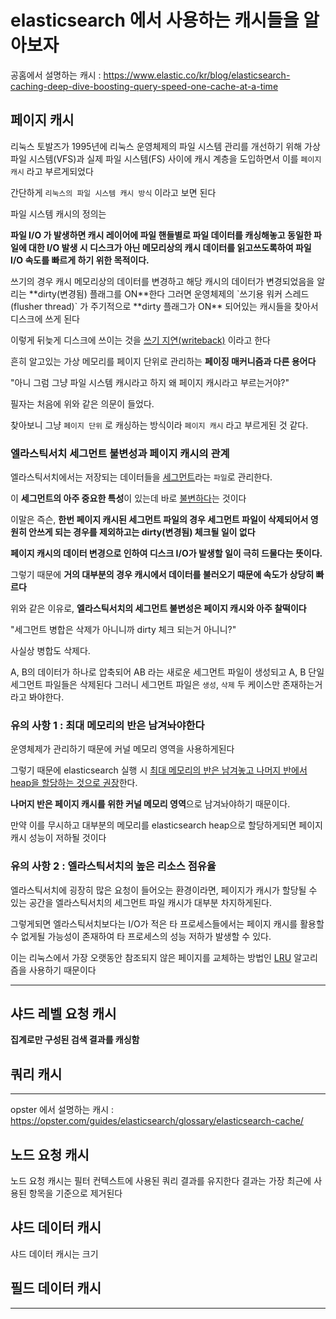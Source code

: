 
# elasticsearch 에서 사용하는 캐시들을 알아보자

공홈에서 설명하는 캐시 : https://www.elastic.co/kr/blog/elasticsearch-caching-deep-dive-boosting-query-speed-one-cache-at-a-time

## 페이지 캐시

리눅스 토발즈가 1995년에 리눅스 운영체제의 파일 시스템 관리를 개선하기 위해 가상 파일 시스템(VFS)과 실제 파일 시스템(FS) 사이에 캐시 계층을 도입하면서 이를 `페이지 캐시` 라고 부르게되었다

간단하게 `리눅스의 파일 시스템 캐시 방식` 이라고 보면 된다

파일 시스템 캐시의 정의는

**파일 I/O 가 발생하면 캐시 레이어에 파일 핸들별로 파일 데이터를 캐싱해놓고 동일한 파일에 대한 I/O 발생 시 디스크가 아닌 메모리상의 캐시 데이터를 읽고쓰도록하여 파일 I/O 속도를 빠르게 하기 위한 목적이다.**

<Callout type="info" emoji="❕">
쓰기의 경우 캐시 메모리상의 데이터를 변경하고 해당 캐시의 데이터가
변경되었음을 알리는 **dirty(변경됨) 플래그를 ON**한다 그러면 운영체제의
`쓰기용 워커 스레드(flusher thread)` 가 주기적으로 **dirty 플래그가 ON**
되어있는 캐시들을 찾아서 디스크에 쓰게 된다

이렇게 뒤늦게 디스크에 쓰이는 것을 [쓰기 지연(writeback)](https://scslab-intern.gitbooks.io/linux-kernel-hacking/content/chapter16.html) 이라고 한다

</Callout>

흔히 알고있는 가상 메모리를 페이지 단위로 관리하는 **페이징 매커니즘과 다른 용어다**

<Callout type="warning" emoji="❔">
"아니 그럼 그냥 파일 시스템 캐시라고 하지 왜 페이지 캐시라고 부르는거야?"

필자는 처음에 위와 같은 의문이 들었다.

찾아보니 그냥 `페이지 단위` 로 캐싱하는 방식이라 `페이지 캐시` 라고 부르게된 것 같다.

</Callout>

### 엘라스틱서치 세그먼트 불변성과 페이지 캐시의 관계

엘라스틱서치에서는 저장되는 데이터들을 [세그먼트](https://mainmethod0126.github.io/elasticsearch/Basic-Concepts-of-Elasticsearch#%EC%84%B8%EA%B7%B8%EB%A8%BC%ED%8A%B8%EB%9E%80)라는 `파일`로 관리한다.

이 **세그먼트의 아주 중요한 특성**이 있는데 바로 [불변하다](https://mainmethod0126.github.io/elasticsearch/Basic-Concepts-of-Elasticsearch#%EC%84%B8%EA%B7%B8%EB%A8%BC%ED%8A%B8%EB%8A%94-%EB%B6%88%EB%B3%80immutable%ED%95%98%EB%8B%A4)는 것이다

이말은 즉슨, **한번 페이지 캐시된 세그먼트 파일의 경우 세그먼트 파일이 삭제되어서 영원히 안쓰게 되는 경우를 제외하고는 dirty(변경됨) 체크될 일이 없다**

**페이지 캐시의 데이터 변경으로 인하여 디스크 I/O가 발생할 일이 극히 드물다는 뜻이다.**

그렇기 때문에 **거의 대부분의 경우 캐시에서 데이터를 불러오기 때문에 속도가 상당히 빠르다**

위와 같은 이유로, **엘라스틱서치의 세그먼트 불변성은 페이지 캐시와 아주 찰떡이다**

<Callout type="warning" emoji="❔">
"세그먼트 병합은 삭제가 아니니까 dirty 체크 되는거 아니니?"

사실상 병합도 삭제다.

A, B의 데이터가 하나로 압축되어 AB 라는 새로운 세그먼트 파일이 생성되고 A, B 단일 세그먼트 파일들은 삭제된다
그러니 세그먼트 파일은 `생성`, `삭제` 두 케이스만 존재하는거라고 봐야한다.

</Callout>

### 유의 사항 1 : 최대 메모리의 반은 남겨놔야한다

운영체제가 관리하기 때문에 커널 메모리 영역을 사용하게된다

그렇기 때문에 elasticsearch 실행 시 [최대 메모리의 반은 남겨놓고 나머지 반에서 heap을 할당하는 것으로 권장](https://www.elastic.co/guide/en/elasticsearch/reference/7.11/tune-for-search-speed.html#_give_memory_to_the_filesystem_cache_2)한다.

**나머지 반은 페이지 캐시를 위한 커널 메모리 영역**으로 남겨놔야하기 때문이다.

만약 이를 무시하고 대부분의 메모리를 elasticsearch heap으로 할당하게되면 페이지 캐시 성능이 저하될 것이다

### 유의 사항 2 : 엘라스틱서치의 높은 리소스 점유율

엘라스틱서치에 굉장히 많은 요청이 들어오는 환경이라면, 페이지가 캐시가 할당될 수 있는 공간을 엘라스틱서치의 세그먼트 파일 캐시가 대부분 차지하게된다.

그렇게되면 엘라스틱서치보다는 I/O가 적은 타 프로세스들에서는 페이지 캐시를 활용할 수 없게될 가능성이 존재하여 타 프로세스의 성능 저하가 발생할 수 있다.

이는 리눅스에서 가장 오랫동안 참조되지 않은 페이지를 교체하는 방법인 [LRU](https://ko.wikipedia.org/wiki/Least_Recently_Used) 알고리즘을 사용하기 때문이다

---

## 샤드 레벨 요청 캐시

**집계로만 구성된 검색 결과를 캐싱함**

## 쿼리 캐시

---

opster 에서 설명하는 캐시 : https://opster.com/guides/elasticsearch/glossary/elasticsearch-cache/

## 노드 요청 캐시

노드 요청 캐시는 필터 컨텍스트에 사용된 쿼리 결과를 유지한다
결과는 가장 최근에 사용된 항목을 기준으로 제거된다

## 샤드 데이터 캐시

샤드 데이터 캐시는 크기

## 필드 데이터 캐시

---
